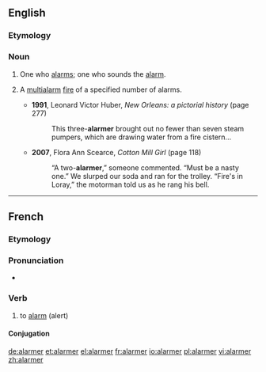 ==English==
===Etymology===
{{suffix|alarm|er}}

===Noun===
{{en-noun}}

# One who [[alarms]]; one who sounds the [[alarm]].
# {{US}} A [[multialarm]] [[fire]] of a specified number of alarms.
#* '''1991''', Leonard Victor Huber, ''New Orleans: a pictorial history'' (page 277)
#*: This three-'''alarmer''' brought out no fewer than seven steam pumpers, which are drawing water from a fire cistern...
#* '''2007''', Flora Ann Scearce, ''Cotton Mill Girl'' (page 118)
#*: “A two-'''alarmer''',” someone commented. “Must be a nasty one.” We slurped our soda and ran for the trolley. “Fire's in Loray,” the motorman told us as he rang his bell.

----

==French==

===Etymology===
{{suffix|lang=fr|alarme|er}}

===Pronunciation===
* {{audio|Fr-alarmer.ogg|Audio}}

===Verb===
{{fr-verb}}

# to [[alarm]] (alert)

====Conjugation====
{{fr-conj-er|alarm|avoir}}

[[de:alarmer]]
[[et:alarmer]]
[[el:alarmer]]
[[fr:alarmer]]
[[io:alarmer]]
[[pl:alarmer]]
[[vi:alarmer]]
[[zh:alarmer]]